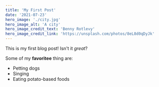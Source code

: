 ```yaml
---
title: 'My First Post'
date: '2021-07-23'
hero_image: './city.jpg'
hero_image_alt: 'A city'
hero_image_credit_text: 'Benny Rotlevy'
hero_image_credit_link: 'https://unsplash.com/photos/8eL8d0qDyJk'
---
```


This is my first blog post! Isn't it _great_?

Some of my **favoritee** thing are:

- Petting dogs
- Singing
- Eating potato-based foods
